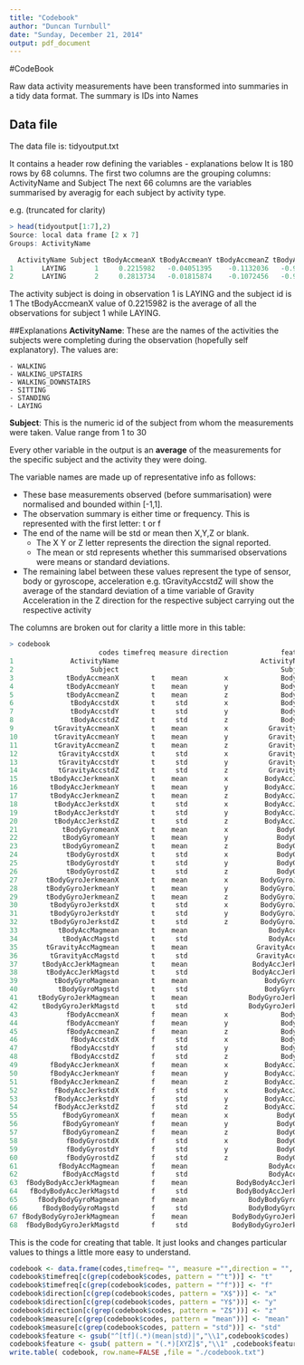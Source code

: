 ```yaml
---
title: "Codebook"
author: "Duncan Turnbull"
date: "Sunday, December 21, 2014"
output: pdf_document
---
```


#CodeBook

Raw data activity measurements have been transformed into summaries in a tidy data format. The summary is IDs into Names

## Data file
The data file is: tidyoutput.txt

It contains a header row defining the variables - explanations below
It is 180 rows by 68 columns. The first two columns are the grouping columns: ActivityName and Subject
The next 66 columns are the variables summarised by averagig for each subject by activity type. 

e.g. (truncated for clarity)

```R
> head(tidyoutput[1:7],2)
Source: local data frame [2 x 7]
Groups: ActivityName

  ActivityName Subject tBodyAccmeanX tBodyAccmeanY tBodyAccmeanZ tBodyAccstdX tBodyAccstdY
1       LAYING       1     0.2215982   -0.04051395    -0.1132036   -0.9280565   -0.8368274
2       LAYING       2     0.2813734   -0.01815874    -0.1072456   -0.9740595   -0.9802774

```

The activity subject is doing in observation 1 is LAYING and the subject id is 1
The tBodyAccmeanX value of 0.2215982 is the average of all the observations for subject 1 while LAYING.

##Explanations 
**ActivityName**: These are the names of the activities the subjects were completing during the observation (hopefully self explanatory). The values are:
    
    - WALKING
    - WALKING_UPSTAIRS
    - WALKING_DOWNSTAIRS
    - SITTING
    - STANDING
    - LAYING

**Subject**: This is the numeric id of the subject from whom the measurements were taken. Value range from 1 to 30

Every other variable in the output is an **average** of the measurements for the specific subject and  the activity they were doing. 

The variable names are made up of representative info as follows:

* These base measurements observed (before summarisation) were normalised and bounded within [-1,1].
* The observation summary is either time or frequency. This is represented with the first letter: t or f 
* The end of the name will be std or mean then X,Y,Z or blank. 
    * The X Y or Z letter represents the direction the signal reported.
    * The mean or std represents whether this summarised observations were means or standard deviations. 
* The remaining label between these values represent the type of sensor, body or gyroscope, acceleration e.g. tGravityAccstdZ will show the average of the standard deviation of a time variable of Gravity Acceleration in the Z direction for the respective subject carrying out the respective activity

The columns are broken out for clarity a little more in this table:

```r
> codebook
                      codes timefreq measure direction             feature
1              ActivityName                                   ActivityName
2                   Subject                                        Subject
3             tBodyAccmeanX        t    mean         x             BodyAcc
4             tBodyAccmeanY        t    mean         y             BodyAcc
5             tBodyAccmeanZ        t    mean         z             BodyAcc
6              tBodyAccstdX        t     std         x             BodyAcc
7              tBodyAccstdY        t     std         y             BodyAcc
8              tBodyAccstdZ        t     std         z             BodyAcc
9          tGravityAccmeanX        t    mean         x          GravityAcc
10         tGravityAccmeanY        t    mean         y          GravityAcc
11         tGravityAccmeanZ        t    mean         z          GravityAcc
12          tGravityAccstdX        t     std         x          GravityAcc
13          tGravityAccstdY        t     std         y          GravityAcc
14          tGravityAccstdZ        t     std         z          GravityAcc
15        tBodyAccJerkmeanX        t    mean         x         BodyAccJerk
16        tBodyAccJerkmeanY        t    mean         y         BodyAccJerk
17        tBodyAccJerkmeanZ        t    mean         z         BodyAccJerk
18         tBodyAccJerkstdX        t     std         x         BodyAccJerk
19         tBodyAccJerkstdY        t     std         y         BodyAccJerk
20         tBodyAccJerkstdZ        t     std         z         BodyAccJerk
21           tBodyGyromeanX        t    mean         x            BodyGyro
22           tBodyGyromeanY        t    mean         y            BodyGyro
23           tBodyGyromeanZ        t    mean         z            BodyGyro
24            tBodyGyrostdX        t     std         x            BodyGyro
25            tBodyGyrostdY        t     std         y            BodyGyro
26            tBodyGyrostdZ        t     std         z            BodyGyro
27       tBodyGyroJerkmeanX        t    mean         x        BodyGyroJerk
28       tBodyGyroJerkmeanY        t    mean         y        BodyGyroJerk
29       tBodyGyroJerkmeanZ        t    mean         z        BodyGyroJerk
30        tBodyGyroJerkstdX        t     std         x        BodyGyroJerk
31        tBodyGyroJerkstdY        t     std         y        BodyGyroJerk
32        tBodyGyroJerkstdZ        t     std         z        BodyGyroJerk
33          tBodyAccMagmean        t    mean                    BodyAccMag
34           tBodyAccMagstd        t     std                    BodyAccMag
35       tGravityAccMagmean        t    mean                 GravityAccMag
36        tGravityAccMagstd        t     std                 GravityAccMag
37      tBodyAccJerkMagmean        t    mean                BodyAccJerkMag
38       tBodyAccJerkMagstd        t     std                BodyAccJerkMag
39         tBodyGyroMagmean        t    mean                   BodyGyroMag
40          tBodyGyroMagstd        t     std                   BodyGyroMag
41     tBodyGyroJerkMagmean        t    mean               BodyGyroJerkMag
42      tBodyGyroJerkMagstd        t     std               BodyGyroJerkMag
43            fBodyAccmeanX        f    mean         x             BodyAcc
44            fBodyAccmeanY        f    mean         y             BodyAcc
45            fBodyAccmeanZ        f    mean         z             BodyAcc
46             fBodyAccstdX        f     std         x             BodyAcc
47             fBodyAccstdY        f     std         y             BodyAcc
48             fBodyAccstdZ        f     std         z             BodyAcc
49        fBodyAccJerkmeanX        f    mean         x         BodyAccJerk
50        fBodyAccJerkmeanY        f    mean         y         BodyAccJerk
51        fBodyAccJerkmeanZ        f    mean         z         BodyAccJerk
52         fBodyAccJerkstdX        f     std         x         BodyAccJerk
53         fBodyAccJerkstdY        f     std         y         BodyAccJerk
54         fBodyAccJerkstdZ        f     std         z         BodyAccJerk
55           fBodyGyromeanX        f    mean         x            BodyGyro
56           fBodyGyromeanY        f    mean         y            BodyGyro
57           fBodyGyromeanZ        f    mean         z            BodyGyro
58            fBodyGyrostdX        f     std         x            BodyGyro
59            fBodyGyrostdY        f     std         y            BodyGyro
60            fBodyGyrostdZ        f     std         z            BodyGyro
61          fBodyAccMagmean        f    mean                    BodyAccMag
62           fBodyAccMagstd        f     std                    BodyAccMag
63  fBodyBodyAccJerkMagmean        f    mean            BodyBodyAccJerkMag
64   fBodyBodyAccJerkMagstd        f     std            BodyBodyAccJerkMag
65     fBodyBodyGyroMagmean        f    mean               BodyBodyGyroMag
66      fBodyBodyGyroMagstd        f     std               BodyBodyGyroMag
67 fBodyBodyGyroJerkMagmean        f    mean           BodyBodyGyroJerkMag
68  fBodyBodyGyroJerkMagstd        f     std           BodyBodyGyroJerkMag
```

This is the code for creating that table. It just looks and changes particular values to things a little more easy to understand.


```r
codebook <- data.frame(codes,timefreq= "", measure ="",direction = "", stringsAsFactors = FALSE)
codebook$timefreq[c(grep(codebook$codes, pattern = "^t"))] <- "t"
codebook$timefreq[c(grep(codebook$codes, pattern = "^f"))] <- "f"
codebook$direction[c(grep(codebook$codes, pattern = "X$"))] <- "x"
codebook$direction[c(grep(codebook$codes, pattern = "Y$"))] <- "y"
codebook$direction[c(grep(codebook$codes, pattern = "Z$"))] <- "z"
codebook$measure[c(grep(codebook$codes, pattern = "mean"))] <- "mean"
codebook$measure[c(grep(codebook$codes, pattern = "std"))] <- "std"
codebook$feature <- gsub("^[tf](.*)(mean|std)|","\\1",codebook$codes)
codebook$feature <- gsub( pattern = "(.*)[XYZ]$","\\1" ,codebook$feature)
write.table( codebook, row.name=FALSE ,file = "./codebook.txt")
```